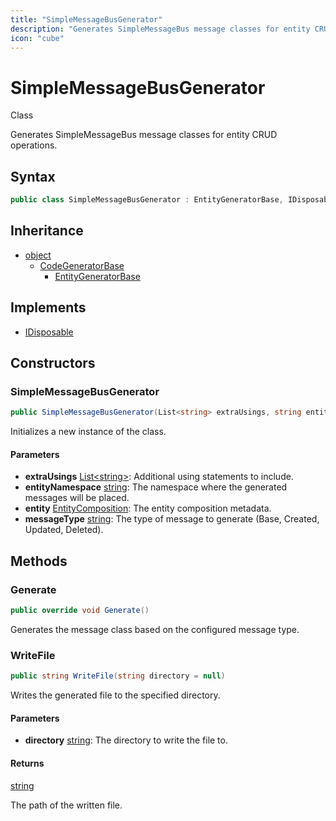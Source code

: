 ```yaml
---
title: "SimpleMessageBusGenerator"
description: "Generates SimpleMessageBus message classes for entity CRUD operations."
icon: "cube"
---
```


# SimpleMessageBusGenerator

<Badge variant="outline">Class</Badge>

Generates SimpleMessageBus message classes for entity CRUD operations.

## Syntax

```csharp
public class SimpleMessageBusGenerator : EntityGeneratorBase, IDisposable
```

## Inheritance

- [object](https://learn.microsoft.com/dotnet/api/system.object)
  - [CodeGeneratorBase](/api-reference/cloudnimble/easyaf/codegen/codegeneratorbase)
    - [EntityGeneratorBase](/api-reference/cloudnimble/easyaf/codegen/entitygeneratorbase)

## Implements

- [IDisposable](https://learn.microsoft.com/dotnet/api/system.idisposable)

## Constructors

### SimpleMessageBusGenerator

```csharp
public SimpleMessageBusGenerator(List<string> extraUsings, string entityNamespace, EntityComposition entity, string messageType)
```

Initializes a new instance of the <xref href="CloudNimble.EasyAF.CodeGen.SimpleMessageBusGenerator" data-throw-if-not-resolved="false"></xref> class.

#### Parameters

- **extraUsings** [List&lt;string&gt;](https://learn.microsoft.com/dotnet/api/system.collections.generic.list-1): Additional using statements to include.
- **entityNamespace** [string](https://learn.microsoft.com/dotnet/api/system.string): The namespace where the generated messages will be placed.
- **entity** [EntityComposition](/api-reference/cloudnimble/easyaf/codegen/entitycomposition): The entity composition metadata.
- **messageType** [string](https://learn.microsoft.com/dotnet/api/system.string): The type of message to generate (Base, Created, Updated, Deleted).


## Methods

### Generate

```csharp
public override void Generate()
```

Generates the message class based on the configured message type.

### WriteFile

```csharp
public string WriteFile(string directory = null)
```

Writes the generated file to the specified directory.

#### Parameters

- **directory** [string](https://learn.microsoft.com/dotnet/api/system.string): The directory to write the file to.

#### Returns

[string](https://learn.microsoft.com/dotnet/api/system.string)

The path of the written file.


